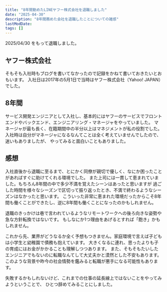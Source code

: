 ```yaml
---
title: "8年間勤めたLINEヤフー株式会社を退職しました"
date: "2025-04-30"
description: "8年間務めた会社を退職したことについての雑感"
lastModDate:
tags: []
---
```


2025/04/30 をもって退職しました。

## ヤフー株式会社

そもそも入社時もブログを書いてなかったので記録をかねて書いておきたいとおもいます。
入社日は2017年の5月1日で当時はヤフー株式会社（Yahoo! JAPAN）でした。

## 8年間

サービス開発エンジニアとして入社し、基本的にはヤフーのサービスでフロントエンドやバックエンド、エンジニアリング・マネージャをやっていました。
マネージャが最も長く、在籍期間中の半分以上はマネジメントが私の役割でした。
入社時は自分がマネージャになるなんてことは全く考えていませんでしたので、迷いもありましたが、
やってみると面白いこともありました。

## 感想

入社直後から退職に至るまで、とにかく同僚が親切で優しく、なにか困ったことがあればすぐに助けてくれる環境でした。
また上司には一貫して恵まれていました。もちろん8年間の中で多少不満を覚えたシーンはあったと思いますが
過ごした時間を様々なシーズンで区切って振り返ったとき、不満で終わるようなシーズンはなかったと思います。
こういった非常に恵まれた環境だったからこそ8年間も働くことができたし、逆に8年間も働くことになったのかもしれません。

退職のきっかけは巷で言われているようなリモートワークへの後ろ向きな姿勢や急な方針転換ではないです。
もしなにか1つ理由をあげるとすれば「飽き」かもしれません。

これから先、業界がどうなるか全く予想もつきません。家庭環境で言えば子どもは小学生と幼稚園で債務も抱えています。
大きくなるに連れ、思ったよりも子の育成にはお金がかかることも理解しつつあります。
また、そもそもたいしたエンジニアでもないのに転職なんてして大丈夫かと漠然とした不安もあります。
このような背景や昨今の社会情勢を鑑みると転職が悪手になる可能性もあります。

失敗するかもしれないけど、これまでの仕事の延長線上ではないことをやってみようということで、
ひとつ辞めてみることにしました。
